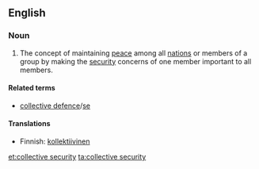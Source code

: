 {{wikipedia}}
==English==

===Noun===
{{en-noun|-}}

# The concept of maintaining [[peace]] among all [[nation]]s or members of a group by making the [[security]] concerns of one member important to all members.

====Related terms====
* [[collective defence]]/[[collective defense|se]]

====Translations====
{{trans-top|concept of maintaining peace among all nations or members of a group}}
* Finnish: [[kollektiivinen]] {{t+|fi|turvallisuus}}
{{trans-mid}}
{{trans-bottom}}

[[et:collective security]]
[[ta:collective security]]